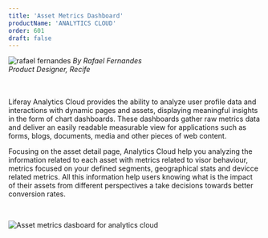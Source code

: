 ```yaml
---
title: 'Asset Metrics Dashboard'
productName: 'ANALYTICS CLOUD'
order: 601
draft: false
---
```



<Grid templateColumns="40px 1fr" autoRows="auto" gap="1rem">
	<Grid.Item>
		<img
			class="designerImg"
			src="/images/lexicon/headshots/fernandes-rafael.jpg"
			alt="rafael fernandes"
		/>
	</Grid.Item>
	<Grid.Item>
		<i class="designerInfo">
			By Rafael Fernandes
			<br />
			Product Designer, Recife
			<br />
			<br />
			<br />
		</i>
	</Grid.Item>
</Grid>

Liferay Analytics Cloud provides the ability to analyze user profile data and interactions with dynamic pages and assets, displaying meaningful insights in the form of chart dashboards. These dashboards gather raw metrics data and deliver an easily readable measurable view for applications such as forms, blogs, documents, media and other pieces of web content.

Focusing on the asset detail page, Analytics Cloud help you analyzing the information related to each asset with metrics related to visor behaviour, metrics focused on your defined segments, geographical stats and devicce related metrics. All this information help users knowing what is the impact of their assets from different perspectives a take decisions towards better conversion rates.

<br />

![Asset metrics dasboard for analytics cloud](/images/lexicon/examples/assetMetricsDashboard.jpg)
